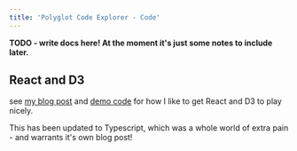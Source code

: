 ```yaml
---
title: 'Polyglot Code Explorer - Code'
---
```


**TODO - write docs here! At the moment it's just some notes to include later.**

## React and D3

see [my blog post](https://blog.korny.info/2020/07/19/better-d3-with-react.html) and [demo code](https://github.com/kornysietsma/d3-react-demo) for how I like to get React and D3 to play nicely.

This has been updated to Typescript, which was a whole world of extra pain - and warrants it's own blog post!
